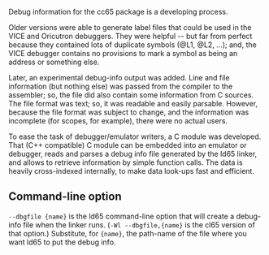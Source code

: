 Debug information for the cc65 package is a developing process.

Older versions were able to generate label files that could be used in the VICE and Oricutron debuggers. They were helpful -- but far from perfect because they contained lots of duplicate symbols (@L1, @L2, ...); and, the VICE debugger contains no provisions to mark a symbol as being an address or something else.

Later, an experimental debug-info output was added. Line and file information (but nothing else) was passed from the compiler to the assembler; so, the file did also contain some information from C sources. The file format was text; so, it was readable and easily parsable. However, because the file format was subject to change, and the information was incomplete (for scopes, for example), there were no actual users.

To ease the task of debugger/emulator writers, a C module was developed. That (C++ compatible) C module can be embedded into an emulator or debugger, reads and parses a debug info file generated by the ld65 linker, and allows to retrieve information by simple function calls. The data is heavily cross-indexed internally, to make data look-ups fast and efficient.

== Command-line option ==

<tt>--dbgfile {name}</tt> is the ld65 command-line option that will create a debug-info file when the linker runs.  (<tt>-Wl --dbgfile,{name}</tt> is the cl65 version of that option.)  Substitute, for <tt>{name}</tt>, the path-name of the file where you want ld65 to put the debug info.
